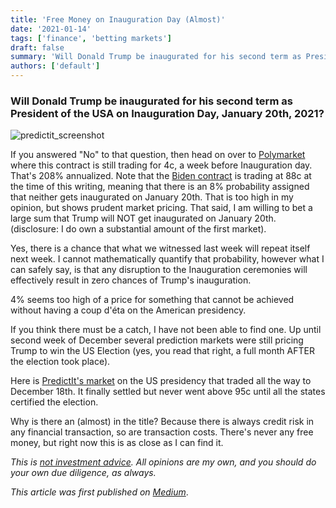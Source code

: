 ```yaml
---
title: 'Free Money on Inauguration Day (Almost)'
date: '2021-01-14'
tags: ['finance', 'betting markets']
draft: false
summary: 'Will Donald Trump be inaugurated for his second term as President of the USA on Inauguration Day?'
authors: ['default']
---
```


### Will Donald Trump be inaugurated for his second term as President of the USA on Inauguration Day, January 20th, 2021?

![predictit_screenshot](/static/images/2021_01_polymarket.jpg)

If you answered "No" to that question, then head on over to [Polymarket](https://polymarket.com/event/will-donald-trump-be-inaugurated-for-his-second-term-as-president-of-the-usa-on-inauguration-day-january-20th-2021) where this contract is still trading for 
4c, a week before Inauguration day. That's 208% annualized.
Note that the [Biden contract](https://polymarket.com/event/will-joe-biden-be-officially-inaugurated-as-president-in-person-outside-the-us-capitol-on-january-20th-2021) is trading at 88c at the time of this writing, meaning that there is an 8% 
probability assigned that neither gets inaugurated on January 20th. That is too high in my opinion, but shows prudent market pricing.
That said, I am willing to bet a large sum that Trump will NOT get inaugurated on January 20th. (disclosure: I do own a substantial amount of the first market).

Yes, there is a chance that what we witnessed last week will repeat itself next week. I cannot mathematically quantify that probability,
however what I can safely say, is that any disruption to the Inauguration ceremonies will effectively result in zero chances of Trump's
inauguration.

4% seems too high of a price for something that cannot be achieved without having a coup d'éta on the
American presidency.

If you think there must be a catch, I have not been able to find one. Up until second week of December several
prediction markets were still pricing Trump to win the US Election (yes, you read that right, a full month AFTER the election took place).

Here is [PredictIt's market](https://www.predictit.org/markets/detail/3698/Who-will-win-the-2020-US-presidential-election) on the US presidency that traded all the way to December 18th. It finally settled but never went above 95c until all the states certified the election.

Why is there an (almost) in the title? Because there is always credit risk in any financial transaction, so are transaction costs. There's never any free money, but right now this is as close as I can find it.

_This is [not investment advice](/blog/not-investment-advice). All opinions are my own, and you should do your own 
due diligence, as 
always._

_This article was first published on [Medium](https://kavehtehrani.medium.com/free-money-on-inauguration-day-almost-671cac8f1dbd)_.